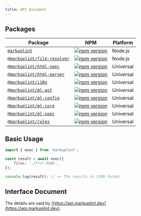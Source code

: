 ```yaml
---
title: API Document
---
```


## Packages

| Package                                                             | NPM                                                                                                                                   | Platform  |
| ------------------------------------------------------------------- | ------------------------------------------------------------------------------------------------------------------------------------- | --------- |
| [`markuplint`](./packages/markuplint)                               | [![npm version](https://badge.fury.io/js/markuplint.svg)](https://badge.fury.io/js/markuplint)                                        | Node.js   |
| [`@markuplint/file-resolver`](./packages/@markuplint/file-resolver) | [![npm version](https://badge.fury.io/js/%40markuplint%2Ffile-resolver.svg)](https://www.npmjs.com/package/@markuplint/file-resolver) | Node.js   |
| [`@markuplint/html-spec`](./packages/@markuplint/html-spec)         | [![npm version](https://badge.fury.io/js/%40markuplint%2Fhtml-spec.svg)](https://badge.fury.io/js/%40markuplint%2Fhtml-spec)          | Universal |
| [`@markuplint/html-parser`](./packages/@markuplint/html-parser)     | [![npm version](https://badge.fury.io/js/%40markuplint%2Fhtml-parser.svg)](https://badge.fury.io/js/%40markuplint%2Fhtml-parser)      | Universal |
| [`@markuplint/i18n`](./packages/@markuplint/i18n)                   | [![npm version](https://badge.fury.io/js/%40markuplint%2Fi18n.svg)](https://badge.fury.io/js/%40markuplint%2Fi18n)                    | Universal |
| [`@markuplint/ml-ast`](./packages/@markuplint/ml-ast)               | [![npm version](https://badge.fury.io/js/%40markuplint%2Fml-ast.svg)](https://badge.fury.io/js/%40markuplint%2Fml-ast)                | Universal |
| [`@markuplint/ml-config`](./packages/@markuplint/ml-config)         | [![npm version](https://badge.fury.io/js/%40markuplint%2Fml-config.svg)](https://badge.fury.io/js/%40markuplint%2Fml-config)          | Universal |
| [`@markuplint/ml-core`](./packages/@markuplint/ml-core)             | [![npm version](https://badge.fury.io/js/%40markuplint%2Fml-core.svg)](https://badge.fury.io/js/%40markuplint%2Fml-core)              | Universal |
| [`@markuplint/ml-spec`](./packages/@markuplint/ml-spec)             | [![npm version](https://badge.fury.io/js/%40markuplint%2Fml-spec.svg)](https://badge.fury.io/js/%40markuplint%2Fml-spec)              | Universal |
| [`@markuplint/rules`](./packages/@markuplint/rules)                 | [![npm version](https://badge.fury.io/js/%40markuplint%2Frules.svg)](https://badge.fury.io/js/%40markuplint%2Frules)                  | Universal |

## Basic Usage

```js
import { exec } from 'markuplint';

const result = await exec({
	files: './**/*.html',
});

console.log(result); // => The results in JSON format
```

## Interface Document

The details are said by [https://api.markuplint.dev](https://api.markuplint.dev).
